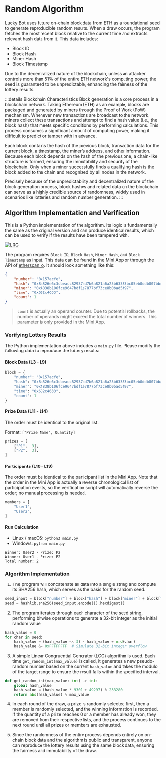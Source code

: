 # Random Algorithm

Lucky Bot uses future on-chain block data from ETH as a foundational seed to generate reproducible random results. When a draw occurs, the program fetches the most recent block relative to the current time and extracts relevant hash data from it. This data includes:

- Block ID
- Block Hash
- Miner Hash
- Block Timestamp

Due to the decentralized nature of the blockchain, unless an attacker controls more than 51% of the entire ETH network's computing power, the seed is guaranteed to be unpredictable, enhancing the fairness of the lottery results.

:::details Blockchain Characteristics
Block generation is a core process in a blockchain network. Taking Ethereum (ETH) as an example, blocks are packaged and generated by miners through the Proof of Work (PoW) mechanism. Whenever new transactions are broadcast to the network, miners collect these transactions and attempt to find a hash value (i.e., the block hash) that meets specific conditions by performing calculations. This process consumes a significant amount of computing power, making it difficult to predict or tamper with in advance.

Each block contains the hash of the previous block, transaction data for the current block, a timestamp, the miner's address, and other information. Because each block depends on the hash of the previous one, a chain-like structure is formed, ensuring the immutability and security of the blockchain. Only when a miner successfully finds a qualifying hash is the block added to the chain and recognized by all nodes in the network.

Precisely because of the unpredictability and decentralized nature of the block generation process, block hashes and related data on the blockchain can serve as a highly credible source of randomness, widely used in scenarios like lotteries and random number generation.
:::

## Algorithm Implementation and Verification

This is a Python implementation of the algorithm. Its logic is fundamentally the same as the original version and can produce identical results, which can be used to verify if the results have been tampered with.

<a href="https://github.com/signal-singularity/lucky-random-generator" target="_blank">
    <img src="/algorithm/lrg.avif" alt="LRG" style={{
        margin: "0 auto",
        width: "100%",
        maxWidth: "500px",
        marginTop: "1rem",
        marginBottom: "1rem",
        borderRadius: "5px"
    }} />
</a>

The program requires `Block ID`, `Block Hash`, `Miner Hash`, and `Block Timestamp` as input. This data can be found in the Mini App or through the API of [etherscan.io](https://etherscan.io). It should look something like this:

```json
{
    "number": "0x157acfe",
    "hash": "0x8a826e6c3cbeacc82937ad7b6a821a6a25b63383bc05eb0ddb807bb41c518d34",
    "miner": "0x4838b106fce9647bdf1e7877bf73ce8b0bad5f97",
    "time": "0x682c4633",
    "count": 1
}
```

> `count` is actually an operand counter. Due to potential rollbacks, the number of operands might exceed the total number of winners. This parameter is only provided in the Mini App.

### Verifying Lottery Results

The Python implementation above includes a `main.py` file. Please modify the following data to reproduce the lottery results:

#### Block Data (L3 - L9)
```py
block = {
    "number": "0x157acfe",
    "hash": "0x8a826e6c3cbeacc82937ad7b6a821a6a25b63383bc05eb0ddb807bb41c518d34",
    "miner": "0x4838b106fce9647bdf1e7877bf73ce8b0bad5f97",
    "time": "0x682c4633",
    "count": 1
}
```

#### Prize Data (L11 - L14)
The order must be identical to the original list.

Format: `["Prize Name", Quantity]`

```py
prizes = [
    ["P1",  3],
    ["P2",  3],
]
```

#### Participants (L16 - L19)
The order must be identical to the participant list in the Mini App. Note that the order in the Mini App is actually a reverse chronological list of participation events, so the verification script will automatically reverse the order; no manual processing is needed.
```py
members = [
    "User1",
    "User2",
]
```

#### Run Calculation

- Linux / macOS: ```python3 main.py```
- Windows: ```python main.py```

```
Winner: User2 - Prize: P2
Winner: User1 - Prize: P2
Total number: 2
```

### Algorithm Implementation

1. The program will concatenate all data into a single string and compute its SHA256 hash, which serves as the basis for the random seed.

```py
seed_input = block["number"] + block["hash"] + block["miner"] + block["time"]
seed = hashlib.sha256(seed_input.encode()).hexdigest()
```

2. The program iterates through each character of the seed string, performing bitwise operations to generate a 32-bit integer as the initial random value.

```py
hash_value = 0
for char in seed:
    hash_value = (hash_value << 5) - hash_value + ord(char)
    hash_value &= 0xFFFFFFFF  # Simulate 32-bit integer overflow
```

3. A simple Linear Congruential Generator (LCG) algorithm is used. Each time `get_random_int(max_value)` is called, it generates a new pseudo-random number based on the current `hash_value` and takes the modulo of the target range to ensure the result falls within the specified interval.

```py
def get_random_int(max_value: int) -> int:
    global hash_value
    hash_value = (hash_value * 9301 + 49297) % 233280
    return abs(hash_value) % max_value
```

4. In each round of the draw, a prize is randomly selected first, then a member is randomly selected, and the winning information is recorded. If the quantity of a prize reaches 0 or a member has already won, they are removed from their respective lists, and the process continues to the next round until all prizes or members are exhausted.

5. Since the randomness of the entire process depends entirely on on-chain block data and the algorithm is public and transparent, anyone can reproduce the lottery results using the same block data, ensuring the fairness and immutability of the draw.